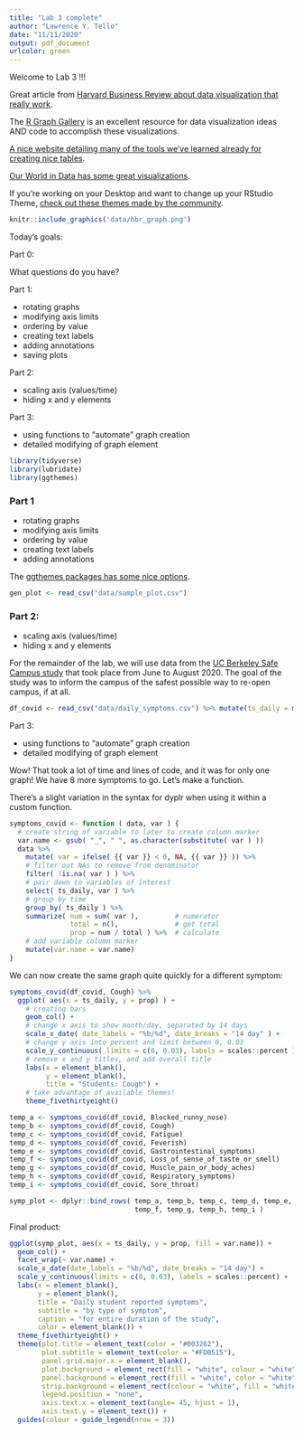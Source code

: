 ```yaml
---
title: "Lab 3 complete"
author: "Lawrence Y. Tello"
date: "11/11/2020"
output: pdf_document
urlcolor: green
---
```


Welcome to Lab 3 !!!

Great article from [Harvard Business Review about data visualization that really work](https://hbr.org/2016/06/visualizations-that-really-work).

The [R Graph Gallery](https://www.r-graph-gallery.com/index.html) is an excellent resource for data visualization ideas AND code to accomplish these visualizations.

[A nice website detailing many of the tools we've learned already for creating nice tables](https://rfortherestofus.com/2019/11/how-to-make-beautiful-tables-in-r/).

[Our World in Data has some great visualizations](https://ourworldindata.org/).

If you're working on your Desktop and want to change up your RStudio Theme, [check out these themes made by the community](https://tmtheme-editor.herokuapp.com/#!/editor/theme/Monokai).

```r
knitr::include_graphics('data/hbr_graph.png')
```

\newpage

Today's goals:

Part 0: 

What questions do you have? 

Part 1:

* rotating graphs
* modifying axis limits
* ordering by value 
* creating text labels 
* adding annotations
* saving plots

Part 2:

* scaling axis (values/time)
* hiding x and y elements

Part 3:

* using functions to "automate" graph creation
* detailed modifying of graph element

\newpage 

```r
library(tidyverse)
library(lubridate)
library(ggthemes)
```

### Part 1

* rotating graphs
* modifying axis limits
* ordering by value 
* creating text labels 
* adding annotations

The [ggthemes packages has some nice options](https://yutannihilation.github.io/allYourFigureAreBelongToUs/ggthemes/).

```r
gen_plot <- read_csv("data/sample_plot.csv")


```

\newpage

### Part 2:

* scaling axis (values/time)
* hiding x and y elements

For the remainder of the lab, we will use data from the [UC Berkeley Safe Campus study](https://publichealth.berkeley.edu/covid-19/safe-campus-initiative/charts-and-graphs/) that took place from June to August 2020. The goal of the study was to inform the campus of the safest possible way to re-open campus, if at all. 

```r
df_covid <- read_csv("data/daily_symptoms.csv") %>% mutate(ts_daily = mdy(ts_daily))


```

\newpage

Part 3:

* using functions to "automate" graph creation
* detailed modifying of graph element

Wow! That took a lot of time and lines of code, and it was for only one graph! We have 8 more symptoms to go. Let's make a function.

There's a slight variation in the syntax for dyplr when using it within a custom function.

```r
symptoms_covid <- function ( data, var ) {
  # create string of variable to later to create column marker
  var.name <- gsub( "_", " ", as.character(substitute( var ) ))
  data %>%
    mutate( var = ifelse( {{ var }} < 0, NA, {{ var }} )) %>%
    # filter out NAs to remove from denominator
    filter( !is.na( var ) ) %>%
    # pair down to variables of interest
    select( ts_daily, var ) %>%
    # group by time
    group_by( ts_daily ) %>%
    summarize( num = sum( var ),         # numerator
               total = n(),              # get total
               prop = num / total ) %>%  # calculate
    # add variable column marker
    mutate(var.name = var.name)
}
```

We can now create the same graph quite quickly for a different symptom:

```r
symptoms_covid(df_covid, Cough) %>%
  ggplot( aes(x = ts_daily, y = prop) ) +
    # creating bars
    geom_col() +
    # change x axis to show month/day, separated by 14 days
    scale_x_date( date_labels = "%b/%d", date_breaks = "14 day" ) +
    # change y axis into percent and limit between 0, 0.03
    scale_y_continuous( limits = c(0, 0.03), labels = scales::percent ) +
    # remove x and y titles, and add overall title
    labs(x = element_blank(),
         y = element_blank(),
         title = "Students: Cough") +
    # take advantage of available themes!
    theme_fivethirtyeight()

```

\newpage

```r
temp_a <- symptoms_covid(df_covid, Blocked_runny_nose)
temp_b <- symptoms_covid(df_covid, Cough)
temp_c <- symptoms_covid(df_covid, Fatigue)
temp_d <- symptoms_covid(df_covid, Feverish)
temp_e <- symptoms_covid(df_covid, Gastrointestinal_symptoms)
temp_f <- symptoms_covid(df_covid, Loss_of_sense_of_taste_or_smell)
temp_g <- symptoms_covid(df_covid, Muscle_pain_or_body_aches)
temp_h <- symptoms_covid(df_covid, Respiratory_symptoms)
temp_i <- symptoms_covid(df_covid, Sore_throat)

symp_plot <- dplyr::bind_rows( temp_a, temp_b, temp_c, temp_d, temp_e,
                               temp_f, temp_g, temp_h, temp_i )
```

\newpage

Final product:

```r
ggplot(symp_plot, aes(x = ts_daily, y = prop, fill = var.name)) +
  geom_col() +
  facet_wrap(~ var.name) +
  scale_x_date(date_labels = "%b/%d", date_breaks = "14 day") +
  scale_y_continuous(limits = c(0, 0.03), labels = scales::percent) +
  labs(x = element_blank(), 
       y = element_blank(), 
       title = "Daily student reported symptoms",
       subtitle = "by type of symptom",
       caption = "for entire duration of the study",
       color = element_blank()) +
  theme_fivethirtyeight() +
  theme(plot.title = element_text(color = "#003262"),
        plot.subtitle = element_text(color = "#FDB515"),
        panel.grid.major.x = element_blank(),
        plot.background = element_rect(fill = "white", colour = "white"),
        panel.background = element_rect(fill = "white", color = "white"),
        strip.background = element_rect(colour = "white", fill = "white"),
        legend.position = "none",
        axis.text.x = element_text(angle= 45, hjust = 1),
        axis.text.y = element_text()) +
  guides(colour = guide_legend(nrow = 3)) 
```

